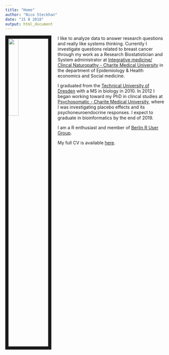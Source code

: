 ```yaml
---
title: "Home"
author: "Nico Steckhan"
date: "15 8 2018"
output: html_document
---
```


<link rel="stylesheet" href="styles.css" type="text/css">


<img src="images/me3.jpg" style="width:25%; border:10px solid; margin-right: 20px" align="left">

I like to analyze data to answer research questions and really like systems thinking. Currently I investigate questions related to breast cancer through my work as a Research Biostatistician and System administrator at [Integrative medicine/ Clincal Naturopathy - Charite Medical University](http://naturheilkunde.immanuel.de/home/) in the department of Epidemiology & Health economics and Social medicine. 

I graduated from the [Technical University of Dresden](http://www.sph.umn.edu/academics/divisions/biostatistics/) with a MS in biology in 2010. In 2012 I began working toward my PhD in clincal studies at [Psychosomatic - Charite Medical University](https://psychosomatik.charite.de), where I was investigating placebo effects and its psychoneuroendocrine responses. I expect to graduate in bioinformatics by the end of 2019.

I am a R enthusiast and member of [Berlin R User Group](https://www.meetup.com/de-DE/Berlin-R-Users-Group/). 

My full CV is available [here](files/CV.pdf).
